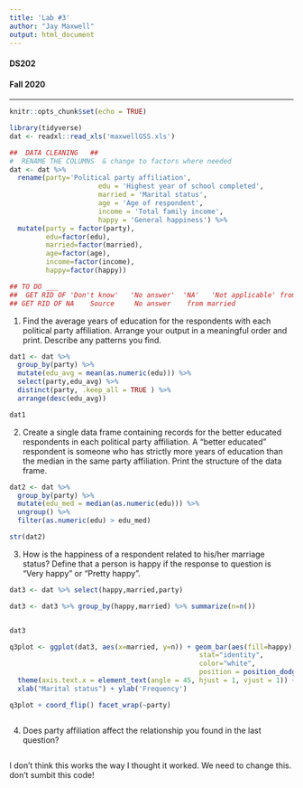 ```yaml
---
title: 'Lab #3'
author: "Jay Maxwell"
output: html_document
---
```

<h4>DS202</h4>
<h4>Fall 2020</h4>
<hr>
```r
knitr::opts_chunk$set(echo = TRUE)

library(tidyverse)
dat <- readxl::read_xls('maxwellGSS.xls')
```

```r
##  DATA CLEANING   ##
#  RENAME THE COLUMNS  & change to factors where needed
dat <- dat %>% 
  rename(party='Political party affiliation',
                      edu = 'Highest year of school completed',
                      married = 'Marital status',
                      age = 'Age of respondent',
                      income = 'Total family income',
                      happy = 'General happiness') %>% 
  mutate(party = factor(party), 
         edu=factor(edu), 
         married=factor(married),
         age=factor(age),
         income=factor(income), 
         happy=factor(happy))

## TO DO ___
##  GET RID OF 'Don't know'   'No answer'  'NA'   'Not applicable' from happy
## GET RID OF NA    Source     No answer    from married

```

1. Find the average years of education for the respondents with each political party affiliation. Arrange your output in a meaningful order and print. Describe any patterns you find.

```r

dat1 <- dat %>% 
  group_by(party) %>%
  mutate(edu_avg = mean(as.numeric(edu))) %>% 
  select(party,edu_avg) %>% 
  distinct(party, .keep_all = TRUE ) %>% 
  arrange(desc(edu_avg))

dat1

```


2. Create a single data frame containing records for the better educated respondents in each political party affiliation. A “better educated” respondent is someone who has strictly more years of education than the median in the same party affiliation. Print the structure of the data frame.

```r
dat2 <- dat %>%
  group_by(party) %>%
  mutate(edu_med = median(as.numeric(edu))) %>%
  ungroup() %>%
  filter(as.numeric(edu) > edu_med)

str(dat2)

```

3. How is the happiness of a respondent related to his/her marriage status? Define that a person is happy if the response to question is “Very happy” or “Pretty happy”.


```r
dat3 <- dat %>% select(happy,married,party)

dat3 <- dat3 %>% group_by(happy,married) %>% summarize(n=n()) 


dat3

q3plot <- ggplot(dat3, aes(x=married, y=n)) + geom_bar(aes(fill=happy),
                                               stat="identity",
                                               color="white",
                                               position = position_dodge(.9)) +
  theme(axis.text.x = element_text(angle = 45, hjust = 1, vjust = 1)) +
  xlab("Marital status") + ylab('Frequency') 

q3plot + coord_flip() facet_wrap(~party)



```




4. Does party affiliation affect the relationship you found in the last question?

```r

```

I don't think this works the way I thought it worked. We need to change this. don't sumbit this code!
